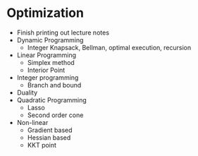 # Optimization {#opt}

- Finish printing out lecture notes
- Dynamic Programming
  - Integer Knapsack, Bellman, optimal execution, recursion
- Linear Programming
  - Simplex method
  - Interior Point
- Integer programming
  - Branch and bound
- Duality
- Quadratic Programming
  - Lasso
  - Second order cone
- Non-linear
  - Gradient based
  - Hessian based
  - KKT point

